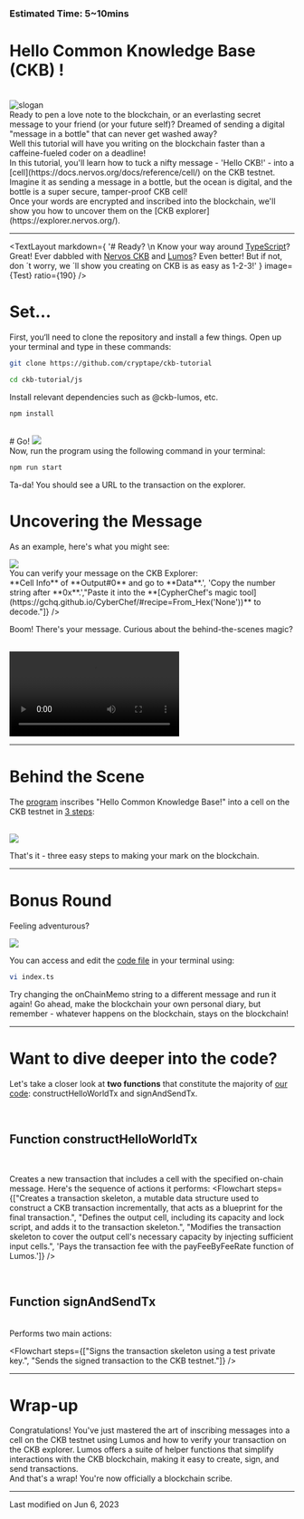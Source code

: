 
### Estimated Time: 5~10mins

# Hello Common Knowledge Base (CKB) !
<br/>
<img src={Slogan} alt="slogan" />
<br/>
Ready to pen a love note to the blockchain, or an everlasting secret message to your friend (or your future self)? Dreamed of sending a digital "message in a bottle" that can never get washed away?
<br/>
Well this tutorial will have you writing on the blockchain faster than a caffeine-fueled coder on a deadline!
<br/>
In this tutorial, you'll learn how to tuck a nifty message - '<span className="text-green-600">Hello CKB!</span>' - into a [cell](https://docs.nervos.org/docs/reference/cell/) on the CKB testnet. Imagine it as sending a message in a bottle, but the ocean is digital, and the bottle is a super secure, tamper-proof CKB cell!
<br/>
Once your words are encrypted and inscribed into the blockchain, we'll show you how to uncover them on the [CKB explorer](https://explorer.nervos.org/).

---

<TextLayout
    markdown={
        '# Ready? \n Know your way around [TypeScript](https://www.typescriptlang.org/)? Great! Ever dabbled with [Nervos CKB](https://academy.ckb.dev/courses/basic-theory) and [Lumos](https://github.com/ckb-js/lumos)? Even better! But if not, don &#180;t worry, we &#180;ll show you creating on CKB is as easy as 1-2-3!'
    }
    image={Test}
    ratio={190}
/>
<br/>
# Set...
First, you‘ll need to clone the repository and install a few things. Open up your terminal and type in these commands:


```bash
git clone https://github.com/cryptape/ckb-tutorial
```

```bash
cd ckb-tutorial/js
```
Install relevant dependencies such as @ckb-lumos, etc.

```bash
npm install
```

<br/>
# Go!
<img src={GoImg} />
<br/>
Now, run the program using the following command in your terminal:

```bash
npm run start
```

Ta-da! You should see a URL to the transaction on the explorer.
<br/>
# Uncovering ****the Message****

As an example, here's what you might see:
<br/>

<img src={ResultImg} />
<br/>
You can verify your message on the CKB Explorer:
<br/>
<Flowchart steps={["Visit the output **URL**.", 'Click on <span className="text-green-600">**Cell Info**</span> of <span className="text-green-600">**Output#0**</span> and go to <span className="text-green-600">**Data**</span>.', 'Copy the number string after <span className="text-green-600">**0x**</span>.',"Paste it into the **[CypherChef's magic tool](https://gchq.github.io/CyberChef/#recipe=From_Hex('None'))** to decode."]} />
<br/>

Boom! There's your message. Curious about the behind-the-scenes magic?

<br/>

<video src={UncoveringHelloCkb} controls>
    Your browser does not support the video tag.
</video>

---
# Behind the Scene

The [program](https://github.com/cryptape/ckb-tutorial/blob/main/js/index.ts) inscribes "Hello Common Knowledge Base!" into a cell on the CKB testnet in [3 steps](https://github.com/cryptape/ckb-tutorial/blob/2c5e4cfae3d7301b4c1d488446cf440c0436b629/js/index.ts#L146-L154):

<br/>

<img src={ProcessImg} />

<br/>

That's it - three easy steps to making your mark on the blockchain.

---

# Bonus Round
Feeling adventurous?

<img src={WhiteBoard} />

You can access and edit the [code file](https://github.com/Flouse/ckb-tthw/blob/42bf1b5a3566e2d8adf6ef79aad8580de0d79281/js/index.ts#L125-L136) in your terminal using:

```bash
vi index.ts
```

Try changing the <span className="text-green-600">onChainMemo</span> string to a different message and run it again! Go ahead, make the blockchain your own personal diary, but remember - whatever happens on the blockchain, stays on the blockchain!

---

# Want to dive deeper into the code?

Let's take a closer look at **two functions** that constitute the majority of [our code](https://github.com/Flouse/ckb-tthw/blob/42bf1b5a3566e2d8adf6ef79aad8580de0d79281/js/index.ts): <span className="text-green-600">constructHelloWorldTx</span> and <span className="text-green-600">signAndSendTx</span>.

<br/>

## Function <span className="text-green-600">constructHelloWorldTx</span>

<br/>

Creates a new transaction that includes a cell with the specified on-chain message. Here's the sequence of actions it performs:
<Flowchart steps={["Creates a transaction skeleton, a mutable data structure used to construct a CKB transaction incrementally, that acts as a blueprint for the final transaction.", "Defines the output cell, including its capacity and lock script, and adds it to the transaction skeleton.", "Modifies the transaction skeleton to cover the output cell's necessary capacity by injecting sufficient input cells.", 'Pays the transaction fee with the <span className="text-green-600">payFeeByFeeRate</span> function of Lumos.']} />

<br/>

## Function <span className="text-green-600">signAndSendTx</span>

<br/>
Performs two main actions:
<br/>

<Flowchart steps={["Signs the transaction skeleton using a test private key.", "Sends the signed transaction to the CKB testnet."]} />

---

# Wrap-up

Congratulations! You've just mastered the art of inscribing messages into a cell on the CKB testnet using Lumos and how to verify your transaction on the CKB explorer. Lumos offers a suite of helper functions that simplify interactions with the CKB blockchain, making it easy to create, sign, and send transactions.
<br/>
And that's a wrap! You're now officially a blockchain scribe.

---

Last modified on Jun 6, 2023

<br/>
<br/>
<br/>

